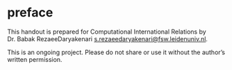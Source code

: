 # preface {.unnumbered}


This handout is prepared for Computational International Relations by Dr. Babak RezaeeDaryakenari [s.rezaeedaryakenari\@fsw.leidenuniv.nl](mailto:s.rezaeedaryakenari@fsw.leidenuniv.nl).

This is an ongoing project. Please do not share or use it without the author's written permission.
